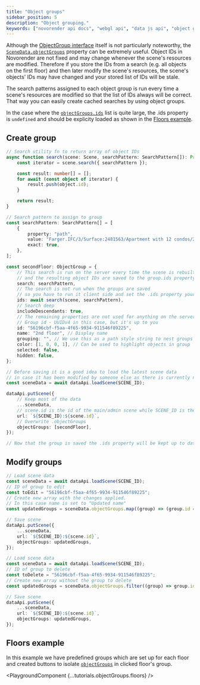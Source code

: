 ```yaml
---
title: "Object groups"
sidebar_position: 5
description: "Object grouping."
keywords: ["novorender api docs", "webgl api", "data js api", "object groups"]
---
```



Although the [ObjectGroup interface](/docs/data-js-api/interfaces/DataJsAPI.ObjectGroup) itself is not particularly noteworthy,
the <code>[SceneData.objectGroups](/docs/data-js-api/interfaces/DataJsAPI.SceneData#objectgroups)</code> property can be extremely useful.
Object IDs in Novorender are not fixed and may change whenever the scene's resources are modified.
Therefore if you store the IDs from a search (e.g. all objects on the first floor) and then later modify the scene's resources,
the scene's objects' IDs may have changed and your stored list of IDs will be stale.

The search patterns assigned to each object group is run every time a scene's resources are modified so that the list of IDs always will be correct.
That way you can easily create cached searches by using object groups.

In the case where the <code>[objectGroups.ids](/docs/data-js-api/interfaces/DataJsAPI.Bookmark.ObjectGroup#ids)</code> list is quite large, the .ids property is `undefined` and should be explicity loaded as shown in the [Floors example](#floors-example).

## Create group

```typescript
// Search utility fn to return array of object IDs
async function search(scene: Scene, searchPattern: SearchPattern[]): Promise<number[]> {
    const iterator = scene.search({ searchPattern });

    const result: number[] = [];
    for await (const object of iterator) {
        result.push(object.id);
    }

    return result;
}

// Search pattern to assign to group
const searchPattern: SearchPattern[] = [
    {
        property: "path",
        value: "Farger.IFC/3/Surface:2481563/Apartment with 12 condos/2ND FLOOR",
        exact: true,
    },
];

const secondFloor: ObjectGroup = {
    // This search is run on the server every time the scene is rebuilt
    // and the resulting object IDs are saved to the group.ids property
    search: searchPattern,
    // The search is not run when the groups are saved
    // so you have to run it client side and set the .ids property yourself when you create the group
    ids: await search(scene, searchPattern),
    // Search deep
    includeDescendants: true,
    // The remaining properties are not used for anything on the server
    // Group id - UUIDv4 in this case, but it's up to you
    id: "56196cbf-f5aa-4f65-9934-911546f89225",
    name: "2nd floor", // Display name
    grouping: "", // We use this as a path style string to nest groups in the UI
    color: [1, 0, 0, 1], // Can be used to highlight objects in group
    selected: false,
    hidden: false,
};

// Before saving it is a good idea to load the latest scene data
// in case it has been modified by someone else as there is currently no way of just adding groups
const sceneData = await dataApi.loadScene(SCENE_ID);

dataApi.putScene({
    // Keep most of the data
    ...sceneData,
    // scene.id is the id of the main/admin scene while SCENE_ID is the viewer scene id
    url: `${SCENE_ID}:${scene.id}`,
    // Overwrite .objectGroups
    objectGroups: [secondFloor],
});

// Now that the group is saved the .ids property will be kept up to date by the server
```

## Modify groups

```typescript title="Edit a group"
// Load scene data
const sceneData = await dataApi.loadScene(SCENE_ID);
// ID of group to edit
const toEdit = "56196cbf-f5aa-4f65-9934-911546f89225";
// Create new array with the changes applied.
// In this case name is set to "Updated name"
const updatedGroups = sceneData.objectGroups.map((group) => (group.id === toEdit ? { ...group, name: "Updated name" } : group));

// Save scene
dataApi.putScene({
    ...sceneData,
    url: `${SCENE_ID}:${scene.id}`,
    objectGroups: updatedGroups,
});
```

```typescript title="Delete a group"
// Load scene data
const sceneData = await dataApi.loadScene(SCENE_ID);
// ID of group to delete
const toDelete = "56196cbf-f5aa-4f65-9934-911546f89225";
// Create new array without the group to delete
const updatedGroups = sceneData.objectGroups.filter((group) => group.id !== toDelete);

// Save scene
dataApi.putScene({
    ...sceneData,
    url: `${SCENE_ID}:${scene.id}`,
    objectGroups: updatedGroups,
});
```

## Floors example

In this example we have predefined groups which are set up for each floor and created buttons to isolate <code>[objectGroups](/docs/data-js-api/interfaces/DataJsAPI.Bookmark-1#objectgroups)</code>
in clicked floor's group.

<PlaygroundComponent {...tutorials.objectGroups.floors} />
